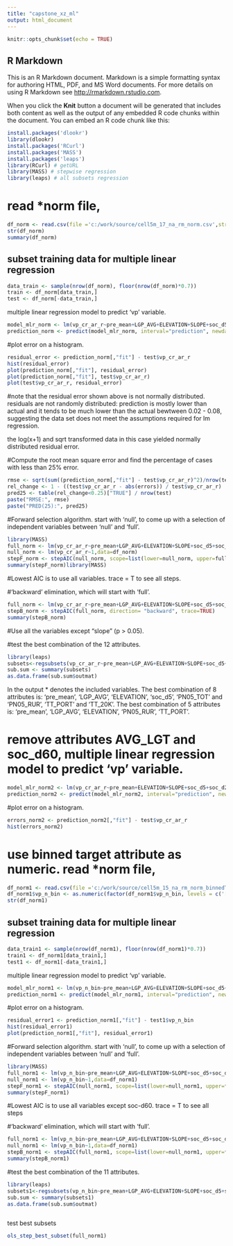 ---
title: "capstone_xz_ml"
output: html_document
---

```{r setup, include=FALSE}
knitr::opts_chunk$set(echo = TRUE)
```

## R Markdown

This is an R Markdown document. Markdown is a simple formatting syntax for authoring HTML, PDF, and MS Word documents. For more details on using R Markdown see <http://rmarkdown.rstudio.com>.

When you click the **Knit** button a document will be generated that includes both content as well as the output of any embedded R code chunks within the document. You can embed an R code chunk like this:

```{r}
install.packages('dlookr')
library(dlookr)
install.packages('RCurl')
install.packages('MASS')
install.packages('leaps')
library(RCurl) # getURL 
library(MASS) # stepwise regression
library(leaps) # all subsets regression
```

# read *norm file, 
```{r}
df_norm <- read.csv(file ='c:/work/source/cell5m_17_na_rm_norm.csv',stringsAsFactors = TRUE)
str(df_norm)
summary(df_norm)


```


## subset training data for multiple linear regression

```{r}
data_train <- sample(nrow(df_norm), floor(nrow(df_norm)*0.7))
train <- df_norm[data_train,]
test <- df_norm[-data_train,]
```

multiple linear regression model to predict 'vp' variable. 
```{r}
model_mlr_norm <- lm(vp_cr_ar_r~pre_mean+LGP_AVG+ELEVATION+SLOPE+soc_d5+soc_d60+soc_d200+PN05_TOT+PN05_RUR+TT_PORT+TT_20K, data=train) 
prediction_norm <- predict(model_mlr_norm, interval="prediction", newdata =test)
```

#plot error on a histogram. 
```{r}
residual_error <- prediction_norm[,"fit"] - test$vp_cr_ar_r
hist(residual_error)
plot(prediction_norm[,"fit"], residual_error)
plot(prediction_norm[,"fit"], test$vp_cr_ar_r)
plot(test$vp_cr_ar_r, residual_error)
```
#note that the residual error shown above is not normally distributed.  residuals are not randomly distributed: prediction is mostly lower than actual and it tends to be much lower than the actual bewtween 0.02 - 0.08, suggesting the data set does not meet the assumptions required for lm regression.

the log(x+1) and sqrt transformed data in this case yielded normally distributed residual error. 


#Compute the root mean square error and find the percentage of cases with less than 25% error.
```{r}
rmse <- sqrt(sum((prediction_norm[,"fit"] - test$vp_cr_ar_r)^2)/nrow(test))
rel_change <- 1 - ((test$vp_cr_ar_r - abs(errors)) / test$vp_cr_ar_r)
pred25 <- table(rel_change<0.25)["TRUE"] / nrow(test)
paste("RMSE:", rmse)
paste("PRED(25):", pred25)
```

#Forward selection algorithm. start with 'null', to come up with a selection of independent variables between 'null' and 'full'. 
```{r echo=TRUE}
library(MASS)
full_norm <- lm(vp_cr_ar_r~pre_mean+LGP_AVG+ELEVATION+SLOPE+soc_d5+soc_d60+soc_d200+PN05_TOT+PN05_RUR+TT_PORT+TT_20K, data=df_norm)
null_norm <- lm(vp_cr_ar_r~1,data=df_norm)
stepF_norm <- stepAIC(null_norm, scope=list(lower=null_norm, upper=full_norm), direction= "forward", trace=TRUE)
summary(stepF_norm)library(MASS)
```
#Lowest AIC is to use all variables.  trace = T to see all steps.  

#'backward' elimination, which will start with 'full'.
```{r echo=TRUE}
full_norm <- lm(vp_cr_ar_r~pre_mean+LGP_AVG+ELEVATION+SLOPE+soc_d5+soc_d60+soc_d200+PN05_TOT+PN05_RUR+TT_PORT+TT_20K,data=df_norm)
stepB_norm <- stepAIC(full_norm, direction= "backward", trace=TRUE)
summary(stepB_norm)
```
#Use all the variables except "slope" (p > 0.05).

#test the best combination of the 12 attributes.
```{r}
library(leaps)
subsets<-regsubsets(vp_cr_ar_r~pre_mean+LGP_AVG+ELEVATION+SLOPE+soc_d5+soc_d60+soc_d200+PN05_TOT+PN05_RUR+TT_PORT+TT_20K, data = df_norm, nbest=1,)
sub.sum <- summary(subsets)
as.data.frame(sub.sum$outmat)


```
In the output * denotes the included variables.
The best combination of 8 attributes is: 'pre_mean', 'LGP_AVG', 'ELEVATION', 'soc_d5', 'PN05_TOT' and 'PN05_RUR', 'TT_PORT' and 'TT_20K'.
The best combination of 5 attributes is: 'pre_mean', 'LGP_AVG', 'ELEVATION', 'PN05_RUR', 'TT_PORT'.

# remove attributes AVG_LGT and soc_d60, multiple linear regression model to predict 'vp' variable. 
```{r}
model_mlr_norm2 <- lm(vp_cr_ar_r~pre_mean+ELEVATION+SLOPE+soc_d5+soc_d200+PN05_TOT+PN05_RUR+TT_PORT+TT_20K, data=train) 
prediction_norm2 <- predict(model_mlr_norm2, interval="prediction", newdata =test)
```

#plot error on a histogram. 
```{r}
errors_norm2 <- prediction_norm2[,"fit"] - test$vp_cr_ar_r
hist(errors_norm2)
```
# use binned target attribute as numeric. read *norm file, 
```{r}
df_norm1 <- read.csv(file ='c:/work/source/cell5m_15_na_rm_norm_binnedTarget.csv',stringsAsFactors = TRUE)
df_norm1$vp_n_bin <- as.numeric(factor(df_norm1$vp_n_bin, levels = c('[0,0.0211]', '(0.0211,0.0376]', '(0.0376,0.0607]', '(0.0607,1]')))
str(df_norm1)

```
## subset training data for multiple linear regression

```{r}
data_train1 <- sample(nrow(df_norm1), floor(nrow(df_norm1)*0.7))
train1 <- df_norm1[data_train1,]
test1 <- df_norm1[-data_train1,]
```

multiple linear regression model to predict 'vp' variable. 
```{r}
model_mlr_norm1 <- lm(vp_n_bin~pre_mean+LGP_AVG+ELEVATION+SLOPE+soc_d5+soc_d60+soc_d200+PN05_TOT+PN05_RUR+TT_PORT+TT_20K, data=train1) 
prediction_norm1 <- predict(model_mlr_norm1, interval="prediction", newdata =test1)
```

#plot error on a histogram. 
```{r}
residual_error1 <- prediction_norm1[,"fit"] - test1$vp_n_bin
hist(residual_error1)
plot(prediction_norm1[,"fit"], residual_error1)

```
#Forward selection algorithm. start with 'null', to come up with a selection of independent variables between 'null' and 'full'. 
```{r echo=TRUE}
library(MASS)
full_norm1 <- lm(vp_n_bin~pre_mean+LGP_AVG+ELEVATION+SLOPE+soc_d5+soc_d60+soc_d200+PN05_TOT+PN05_RUR+TT_PORT+TT_20K, data=df_norm1)
null_norm1 <- lm(vp_n_bin~1,data=df_norm1)
stepF_norm1 <- stepAIC(null_norm1, scope=list(lower=null_norm1, upper=full_norm1), direction= "forward", trace=TRUE)
summary(stepF_norm1)
```
#Lowest AIC is to use all variables except soc-d60.  trace = T to see all steps

#'backward' elimination, which will start with 'full'.
```{r echo=TRUE}
full_norm1 <- lm(vp_n_bin~pre_mean+LGP_AVG+ELEVATION+SLOPE+soc_d5+soc_d60+soc_d200+PN05_TOT+PN05_RUR+TT_PORT+TT_20K,data=df_norm1)
null_norm1 <- lm(vp_n_bin~1,data=df_norm1)
stepB_norm1 <- stepAIC(full_norm1, scope=list(lower=null_norm1, upper=full_norm1), direction= "backward", trace=TRUE)
summary(stepB_norm1)
```

#test the best combination of the 11 attributes.
```{r}
library(leaps)
subsets1<-regsubsets(vp_n_bin~pre_mean+LGP_AVG+ELEVATION+SLOPE+soc_d5+soc_d60+soc_d200+PN05_TOT+PN05_RUR+TT_PORT+TT_20K, data = df_norm1, nbest=1,)
sub.sum <- summary(subsets1)
as.data.frame(sub.sum$outmat)



```

test best subsets
```{r}
ols_step_best_subset(full_norm1)
```



